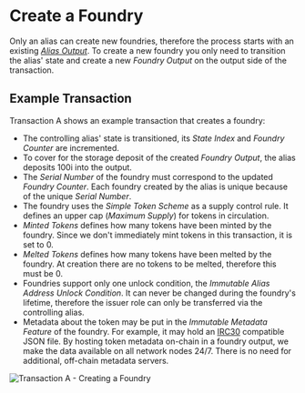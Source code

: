 # Create a Foundry

Only an alias can create new foundries, therefore the process starts with an existing
[_Alias Output_](../alias/introduction.mdx). To create a new foundry you only need to transition the alias' state and
create a new _Foundry Output_ on the output side of the transaction.

## Example Transaction

Transaction A shows an example transaction that creates a foundry:

 - The controlling alias' state is transitioned, its _State Index_ and _Foundry Counter_ are incremented.
 - To cover for the storage deposit of the created _Foundry Output_, the alias deposits 100i into the output.
 - The _Serial Number_ of the foundry must correspond to the updated _Foundry Counter_. Each foundry created by the alias
is unique because of the unique _Serial Number_.
 - The foundry uses the _Simple Token Scheme_ as a supply control rule. It defines an upper cap (_Maximum Supply_) for
tokens in circulation.
 - _Minted Tokens_ defines how many tokens have been minted by the foundry. Since we don't immediately mint tokens in this
transaction, it is set to 0.
 - _Melted Tokens_ defines how many tokens have been melted by the foundry. At creation there are no tokens to be melted,
therefore this must be 0.
 - Foundries support only one unlock condition, the _Immutable Alias Address Unlock Condition_. It can never be changed
during the foundry's lifetime, therefore the issuer role can only be transferred via the controlling alias.
 - Metadata about the token may be put in the _Immutable Metadata Feature_ of the foundry. For example, it may hold an
[IRC30](https://github.com/iotaledger/tips/blob/token-metadata-schema/tips/TIP-0030/tip-0030.md) compatible JSON file.
By hosting token metadata on-chain in a foundry output, we make the data available on all network nodes 24/7. There is
no need for additional, off-chain metadata servers.

![Transaction A - Creating a Foundry](/img/stardust_explanations/stardust_ledger_anatomy/native_tokens_foundries/tx_A.svg)
